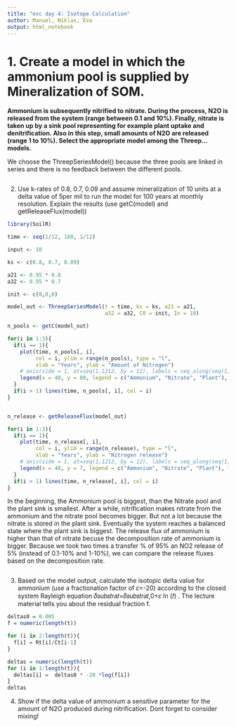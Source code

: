 ```yaml
---
title: "exc day 4: Isotope Calculation"
author: Manuel, Niklas, Eva
output: html_notebook
---
```


# 1. Create a model in which the ammonium pool is supplied by Mineralization of SOM.
**Ammonium is subsequently nitrified to nitrate. During the process, N2O is released from the system (range between 0.1 and 10%). Finally, nitrate is taken up by a sink pool representing for example plant uptake and denitrification. Also in this step, small amounts of N2O are released (range 1 to 10%). Select the appropriate model among the Threep... models.**

We choose the ThreepSeriesModel() because the three pools are linked in series
and there is no feedback between the different pools.

```r


```

2. Use k-rates of 0.8, 0.7, 0.09 and assume mineralization of 10 units at a delta value of 5per mil to run the model for 100 years at monthly resolution. Explain the results (use getC(model) and getReleaseFlux(model))

```r
library(SoilR)

time <- seq(1/12, 100, 1/12)

input <- 10

ks <- c(0.8, 0.7, 0.09)

a21 <- 0.95 * 0.8
a32 <- 0.95 * 0.7

init <- c(0,0,0)

model_out <- ThreepSeriesModel(t = time, ks = ks, a21 = a21,
                               a32 = a32, C0 = init, In = 10)

n_pools <- getC(model_out)

for(i in 1:3){
  if(i == 1){
    plot(time, n_pools[, i],
         col = i, ylim = range(n_pools), type = "l",
         xlab = "Years", ylab = "Amount of Nitrogen")
    # axis(side = 1, at=seq(1,1212, by = 12), labels = seq_along(seq(1,1212, by = 12)))
    legend(x = 40, y = 80, legend = c("Ammonium", "Nitrate", "Plant"), fill = 1:3)
  } 
  if(i > 1) lines(time, n_pools[, i], col = i)
}


n_release <- getReleaseFlux(model_out)

for(i in 1:3){
  if(i == 1){
    plot(time, n_release[, i],
         col = i, ylim = range(n_release), type = "l",
         xlab = "Years", ylab = "Nitrogen release")
    # axis(side = 1, at=seq(1,1212, by = 12), labels = seq_along(seq(1,1212, by = 12)))
    legend(x = 40, y = 7, legend = c("Ammonium", "Nitrate", "Plant"), fill = 1:3)
  } 
  if(i > 1) lines(time, n_release[, i], col = i)
}

```



In the beginning, the Ammonium pool is biggest, than the Nitrate pool and the plant sink is smallest. After a while, nitrification makes nitrate from the ammonium and the nitrate pool becomes bigger. But not a lot because the nitrate is stored in the plant sink. Eventually the system reaches a balanced state where the plant sink is biggest. 
The release flux of ammonium is higher than that of nitrate becuse the decomposition rate of ammonium is bigger. Because we took two times a transfer % of 95% an NO2 release of 5% (instead of 0.1-10% and 1-10%), we can compare the release fluxes based on the decomposition rate. 
```r

```


3. Based on the model output, calculate the isotopic delta value for ammonium (use a fractionation factor of 𝜀=-20) according to the closed system Rayleigh equation 𝛿𝑠𝑢𝑏𝑠𝑡𝑟𝑎𝑡=𝛿𝑠𝑢𝑏𝑠𝑡𝑟𝑎𝑡,0+𝜀 ln (𝑓) . The lecture material tells you about the residual fraction f.
```r
deltas0 = 0.005
f = numeric(length(t))

for (i in 2:length(t)){
  f[i] = Rt[i]/Ct[i-1]
}

deltas = numeric(length(t))
for (i in 1:length(t)){
  deltas[i] =  deltas0 * -20 *log(f[i])
}
deltas
```

4. Show if the delta value of ammonium a sensitive parameter for the amount of N2O produced during nitrification. Dont forget to consider mixing!

```r

```

